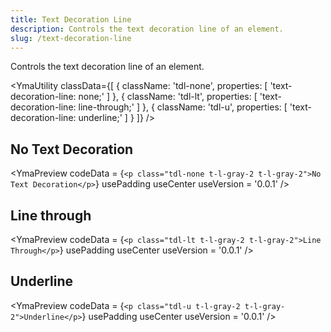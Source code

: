 ```yaml
---
title: Text Decoration Line
description: Controls the text decoration line of an element.
slug: /text-decoration-line
---
```



Controls the text decoration line of an element.

<YmaUtility
  classData={[
    {
      className: 'tdl-none',
      properties: [
        'text-decoration-line: none;'
      ]
    },
    {
      className: 'tdl-lt',
      properties: [
        'text-decoration-line: line-through;'
      ]
    },
    {
      className: 'tdl-u',
      properties: [
        'text-decoration-line: underline;'
      ]
    }
  ]}
/>

## No Text Decoration

<YmaPreview
  codeData = {`<p class="tdl-none t-l-gray-2 t-l-gray-2">No Text Decoration</p>`}
  usePadding
  useCenter
  useVersion = '0.0.1'
/>

## Line through

<YmaPreview
  codeData = {`<p class="tdl-lt t-l-gray-2 t-l-gray-2">Line Through</p>`}
  usePadding
  useCenter
  useVersion = '0.0.1'
/>

## Underline

<YmaPreview
  codeData = {`<p class="tdl-u t-l-gray-2 t-l-gray-2">Underline</p>`}
  usePadding
  useCenter
  useVersion = '0.0.1'
/>